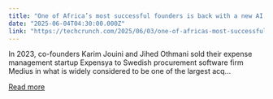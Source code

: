 ```yaml
---
title: "One of Africa’s most successful founders is back with a new AI startup and already raised $9M"
date: "2025-06-04T04:30:00.000Z"
link: "https://techcrunch.com/2025/06/03/one-of-africas-most-successful-founders-is-back-with-a-new-ai-startup-and-already-raised-9m/"
---
```


In 2023, co-founders Karim Jouini and Jihed Othmani sold their expense management startup Expensya to Swedish procurement software firm Medius in what is widely considered to be one of the largest acq...

[Read more](https://techcrunch.com/2025/06/03/one-of-africas-most-successful-founders-is-back-with-a-new-ai-startup-and-already-raised-9m/)
